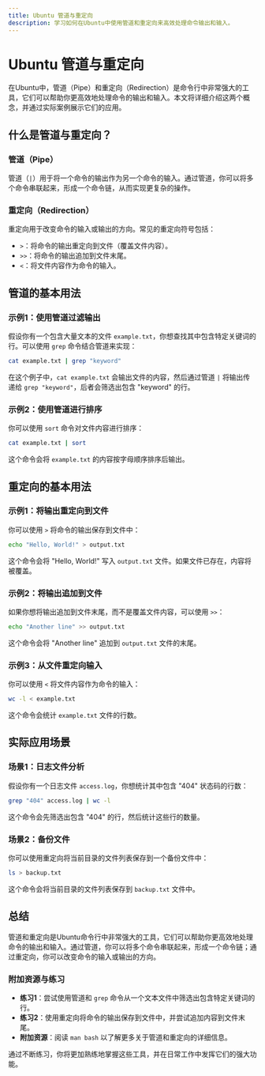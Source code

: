 ```yaml
---
title: Ubuntu 管道与重定向
description: 学习如何在Ubuntu中使用管道和重定向来高效处理命令输出和输入。
---
```


# Ubuntu 管道与重定向

在Ubuntu中，管道（Pipe）和重定向（Redirection）是命令行中非常强大的工具，它们可以帮助你更高效地处理命令的输出和输入。本文将详细介绍这两个概念，并通过实际案例展示它们的应用。

## 什么是管道与重定向？

### 管道（Pipe）
管道（`|`）用于将一个命令的输出作为另一个命令的输入。通过管道，你可以将多个命令串联起来，形成一个命令链，从而实现更复杂的操作。

### 重定向（Redirection）
重定向用于改变命令的输入或输出的方向。常见的重定向符号包括：
- `>`：将命令的输出重定向到文件（覆盖文件内容）。
- `>>`：将命令的输出追加到文件末尾。
- `<`：将文件内容作为命令的输入。

## 管道的基本用法

### 示例1：使用管道过滤输出
假设你有一个包含大量文本的文件 `example.txt`，你想查找其中包含特定关键词的行。可以使用 `grep` 命令结合管道来实现：

```bash
cat example.txt | grep "keyword"
```

在这个例子中，`cat example.txt` 会输出文件的内容，然后通过管道 `|` 将输出传递给 `grep "keyword"`，后者会筛选出包含 "keyword" 的行。

### 示例2：使用管道进行排序
你可以使用 `sort` 命令对文件内容进行排序：

```bash
cat example.txt | sort
```

这个命令会将 `example.txt` 的内容按字母顺序排序后输出。

## 重定向的基本用法

### 示例1：将输出重定向到文件
你可以使用 `>` 将命令的输出保存到文件中：

```bash
echo "Hello, World!" > output.txt
```

这个命令会将 "Hello, World!" 写入 `output.txt` 文件。如果文件已存在，内容将被覆盖。

### 示例2：将输出追加到文件
如果你想将输出追加到文件末尾，而不是覆盖文件内容，可以使用 `>>`：

```bash
echo "Another line" >> output.txt
```

这个命令会将 "Another line" 追加到 `output.txt` 文件的末尾。

### 示例3：从文件重定向输入
你可以使用 `<` 将文件内容作为命令的输入：

```bash
wc -l < example.txt
```

这个命令会统计 `example.txt` 文件的行数。

## 实际应用场景

### 场景1：日志文件分析
假设你有一个日志文件 `access.log`，你想统计其中包含 "404" 状态码的行数：

```bash
grep "404" access.log | wc -l
```

这个命令会先筛选出包含 "404" 的行，然后统计这些行的数量。

### 场景2：备份文件
你可以使用重定向将当前目录的文件列表保存到一个备份文件中：

```bash
ls > backup.txt
```

这个命令会将当前目录的文件列表保存到 `backup.txt` 文件中。

## 总结

管道和重定向是Ubuntu命令行中非常强大的工具，它们可以帮助你更高效地处理命令的输出和输入。通过管道，你可以将多个命令串联起来，形成一个命令链；通过重定向，你可以改变命令的输入或输出的方向。

### 附加资源与练习
- **练习1**：尝试使用管道和 `grep` 命令从一个文本文件中筛选出包含特定关键词的行。
- **练习2**：使用重定向将命令的输出保存到文件中，并尝试追加内容到文件末尾。
- **附加资源**：阅读 `man bash` 以了解更多关于管道和重定向的详细信息。

通过不断练习，你将更加熟练地掌握这些工具，并在日常工作中发挥它们的强大功能。